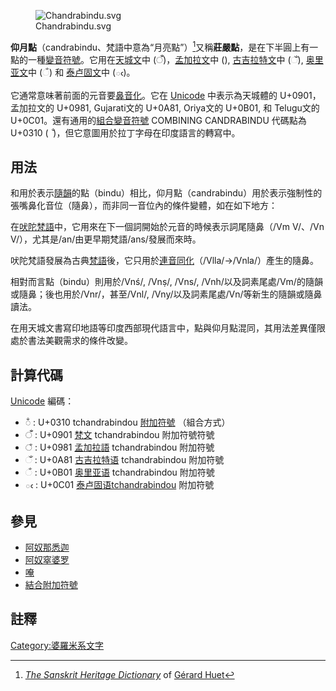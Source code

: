 {{Diacritical marks|𑖦𑖼}}
[[Image:Chandrabindu.svg|thumb]]

'''仰月點'''（candrabindu、梵語中意為“月亮點”）<ref>''[[The_Sanskrit_Heritage_Dictionary|The Sanskrit Heritage Dictionary]]'' of [[Gérard_Huet|Gérard Huet]]</ref>又稱'''莊嚴點'''，是在下半圓上有一點的一種[[變音符號|變音符號]]。它用在[[天城文|天城文]]中 (ँ)，[[孟加拉文|孟加拉文]]中 ({{lang|bn|ঁ}}), [[古吉拉特文|古吉拉特文]]中 (ઁ), [[奥里亚文|奥里亚文]]中 (ଁ) 和 [[泰卢固文|泰卢固文]]中 (ఁ)。

它通常意味著前面的元音要[[鼻音化|鼻音化]]。它在 [[Unicode|Unicode]] 中表示為天城體的 U+0901，孟加拉文的 U+0981, Gujarati文的 U+0A81, Oriya文的 U+0B01, 和 Telugu文的 U+0C01。還有通用的[[組合變音符號|組合變音符號]] COMBINING CANDRABINDU 代碼點為 U+0310 (  ̐)，但它意圖用於拉丁字母在印度語言的轉寫中。


==用法==
和用於表示[[隨韻|隨韻]]的點（bindu）相比，仰月點（candrabindu）用於表示強制性的張嘴鼻化音位（隨鼻），而非同一音位內的條件變體，如在如下地方：

在[[吠陀梵語|吠陀梵語]]中，它用來在下一個詞開始於元音的時候表示詞尾隨鼻（/Vm V/、/Vn V/），尤其是/an/由更早期梵語/ans/發展而來時。

吠陀梵語發展為古典[[梵語|梵語]]後，它只用於[[連音|連音]][[同化_(語言學)|同化]]（/Vlla/->/Vnla/）產生的隨鼻。

相對而言點（bindu）則用於/Vnś/, /Vnṣ/, /Vns/, /Vnh/以及詞素尾處/Vm/的隨韻或隨鼻；後也用於/Vnr/，甚至/Vnl/, /Vny/以及詞素尾處/Vn/等新生的隨韻或隨鼻讀法。

{{Anchor|天城文}}在用天城文書寫印地語等印度西部現代語言中，點與仰月點混同，其用法差異僅限處於書法美觀需求的條件改變。

==計算代碼==
[[Unicode|Unicode]] 編碼：
*◌̐ : U+0310 tchandrabindou [[附加符號|附加符號]] （組合方式）
*ँ : U+0901 [[梵文|梵文]] tchandrabindou 附加符號符號 
*ঁ : U+0981 [[孟加拉語|孟加拉語]] tchandrabindou 附加符號 
*ઁ : U+0A81 [[古吉拉特语|古吉拉特语]] tchandrabindou 附加符號
*ଁ : U+0B01 [[奥里亚语|奥里亚语]] tchandrabindou 附加符號
*ఁ : U+0C01 [[泰卢固语|泰卢固语]]tchandrabindou 附加符號

==參見==
* [[Anunaasika|阿奴那悉迦]]
* [[Anusvara|阿奴窣婆罗]]
* [[唵|唵]]
* [[結合附加符號|結合附加符號]]

==註釋==
{{reflist}}

{{Language-stub}}

[[Category:婆羅米系文字|Category:婆羅米系文字]]